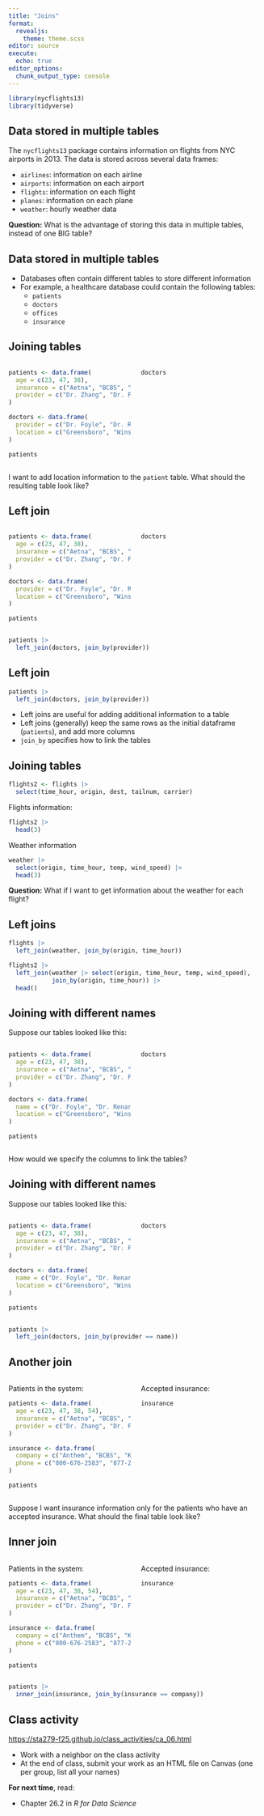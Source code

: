 ```yaml
---
title: "Joins"
format: 
  revealjs:
    theme: theme.scss
editor: source
execute: 
  echo: true
editor_options: 
  chunk_output_type: console
---
```


```r
library(nycflights13)
library(tidyverse)
```

## Data stored in multiple tables

The `nycflights13` package contains information on flights from NYC airports in 2013. The data is stored across several data frames:

* `airlines`: information on each airline
* `airports`: information on each airport
* `flights`: information on each flight
* `planes`: information on each plane
* `weather`: hourly weather data

**Question:** What is the advantage of storing this data in multiple tables, instead of one BIG table?

## Data stored in multiple tables

* Databases often contain different tables to store different information
* For example, a healthcare database could contain the following tables:
  * `patients`
  * `doctors`
  * `offices`
  * `insurance`
  
## Joining tables

:::: {.columns}

::: {.column width="50%"}
```r
patients <- data.frame(
  age = c(23, 47, 38),
  insurance = c("Aetna", "BCBS", "Medicaid"),
  provider = c("Dr. Zhang", "Dr. Foyle", "Dr. Zhang")
)

doctors <- data.frame(
  provider = c("Dr. Foyle", "Dr. Renard", "Dr. Zhang"),
  location = c("Greensboro", "Winston-Salem", "Winston-Salem")
)
```

```r
patients
```


:::

::: {.column width="50%"}
```r
doctors
```

:::

::::

I want to add location information to the `patient` table. What should the resulting table look like?

## Left join

:::: {.columns}

::: {.column width="50%"}
```r
patients <- data.frame(
  age = c(23, 47, 38),
  insurance = c("Aetna", "BCBS", "Medicaid"),
  provider = c("Dr. Zhang", "Dr. Foyle", "Dr. Zhang")
)

doctors <- data.frame(
  provider = c("Dr. Foyle", "Dr. Renard", "Dr. Zhang"),
  location = c("Greensboro", "Winston-Salem", "Winston-Salem")
)
```

```r
patients
```


:::

::: {.column width="50%"}
```r
doctors
```

:::

::::

```r
patients |>
  left_join(doctors, join_by(provider))
```

## Left join

```r
patients |>
  left_join(doctors, join_by(provider))
```

* Left joins are useful for adding additional information to a table
* Left joins (generally) keep the same rows as the initial dataframe (`patients`), and add more columns
* `join_by` specifies how to link the tables


## Joining tables

```r

flights2 <- flights |>
  select(time_hour, origin, dest, tailnum, carrier)
```

Flights information:

```r
flights2 |>
  head(3)
```

Weather information

```r
weather |>
  select(origin, time_hour, temp, wind_speed) |>
  head(3)
```

**Question:** What if I want to get information about the weather for each flight?

## Left joins

```r
flights |>
  left_join(weather, join_by(origin, time_hour))
```

```r
flights2 |>
  left_join(weather |> select(origin, time_hour, temp, wind_speed), 
            join_by(origin, time_hour)) |>
  head()
```

## Joining with different names

Suppose our tables looked like this:


:::: {.columns}

::: {.column width="50%"}
```r
patients <- data.frame(
  age = c(23, 47, 38),
  insurance = c("Aetna", "BCBS", "Medicaid"),
  provider = c("Dr. Zhang", "Dr. Foyle", "Dr. Zhang")
)

doctors <- data.frame(
  name = c("Dr. Foyle", "Dr. Renard", "Dr. Zhang"),
  location = c("Greensboro", "Winston-Salem", "Winston-Salem")
)
```

```r
patients
```


:::

::: {.column width="50%"}
```r
doctors
```

:::

::::

How would we specify the columns to link the tables?

## Joining with different names

Suppose our tables looked like this:


:::: {.columns}

::: {.column width="50%"}
```r
patients <- data.frame(
  age = c(23, 47, 38),
  insurance = c("Aetna", "BCBS", "Medicaid"),
  provider = c("Dr. Zhang", "Dr. Foyle", "Dr. Zhang")
)

doctors <- data.frame(
  name = c("Dr. Foyle", "Dr. Renard", "Dr. Zhang"),
  location = c("Greensboro", "Winston-Salem", "Winston-Salem")
)
```

```r
patients
```


:::

::: {.column width="50%"}
```r
doctors
```

:::

::::

```r
patients |>
  left_join(doctors, join_by(provider == name))
```

## Another join

:::: {.columns}

::: {.column width="50%"}
Patients in the system:
```r
patients <- data.frame(
  age = c(23, 47, 38, 54),
  insurance = c("Aetna", "BCBS", "Medicaid", "Humana"),
  provider = c("Dr. Zhang", "Dr. Foyle", "Dr. Zhang", "Dr. Renard")
)

insurance <- data.frame(
  company = c("Anthem", "BCBS", "Kaiser", "Medicaid"),
  phone = c("800-676-2583", "877-258-3334", "800-810-4766", "877-201-3750")
)
```

```r
patients
```


:::

::: {.column width="50%"}

Accepted insurance:

```r
insurance
```

:::

::::

Suppose I want insurance information only for the patients who have an accepted insurance. What should the final table look like?

## Inner join

:::: {.columns}

::: {.column width="50%"}
Patients in the system:
```r
patients <- data.frame(
  age = c(23, 47, 38, 54),
  insurance = c("Aetna", "BCBS", "Medicaid", "Humana"),
  provider = c("Dr. Zhang", "Dr. Foyle", "Dr. Zhang", "Dr. Renard")
)

insurance <- data.frame(
  company = c("Anthem", "BCBS", "Kaiser", "Medicaid"),
  phone = c("800-676-2583", "877-258-3334", "800-810-4766", "877-201-3750")
)
```

```r
patients
```


:::

::: {.column width="50%"}

Accepted insurance:

```r
insurance
```

:::

::::

```r
patients |>
  inner_join(insurance, join_by(insurance == company))
```


## Class activity

[https://sta279-f25.github.io/class_activities/ca_06.html](https://sta279-f25.github.io/class_activities/ca_06.html)

* Work with a neighbor on the class activity
* At the end of class, submit your work as an HTML file on Canvas (one per group, list all your names)

**For next time**, read:

* Chapter 26.2 in *R for Data Science*
